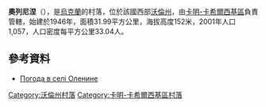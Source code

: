 {{multiple issues|
{{Expand|time=2016-08-06T23:38:24+00:00}}
{{No footnotes|time=2016-08-06T23:38:24+00:00}}
{{Refimprove|time=2016-08-06T23:38:24+00:00}}
}}

{{coord|51|32|3|N|25|18|59|E|scale:30000|display=title}}

'''奧列尼涅'''（{{lang-uk|Оленине}}），是[[烏克蘭|烏克蘭]]的村落，位於該國西部[[沃倫州|沃倫州]]，由[[卡明-卡希爾西基區|卡明-卡希爾西基區]]負責管轄，始建於1946年，面積31.99平方公里，海拔高度152米，2001年人口1,057，人口密度每平方公里33.04人。

==參考資料==
* [http://weather.in.ua/ua/volynskaja/18843 Погода в селі Оленине] {{Wayback|url=http://weather.in.ua/ua/volynskaja/18843 |date=20190611074123 }}

[[Category:沃倫州村落|Category:沃倫州村落]]
[[Category:卡明-卡希爾西基區村落|Category:卡明-卡希爾西基區村落]]


{{Volyn-geo-stub}}